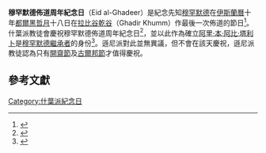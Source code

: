 '''穆罕默德佈道周年紀念日'''（Eid al-Ghadeer）是紀念先知[[穆罕默德|穆罕默德]]在[[伊斯蘭曆|伊斯蘭曆]]十年[[都爾黑哲月|都爾黑哲月]]十八日在[[拉比谷乾谷|拉比谷乾谷]]（Ghadir Khumm）作最後一次佈道的節日<ref>{{cite web | language = en | publisher = The Office of Ayatollah Sheikh Mohammad Hussein AlAnsari | title = Eid al-Ghadeer | url = http://www.alansaree.info/index.php/library/43-sig-religious-events/64-eid-ghadeer | accessdate = 2009-09-15 }}</ref>。什葉派教徒會慶祝穆罕默德佈道周年紀念日<ref>{{cite web|language=en |publisher=Oneummah.net |title=Eid-ul-Ghadeer |url=http://www.oneummah.net/understand/eid.htm |accessdate=2009-09-15 |deadurl=yes |archiveurl=https://web.archive.org/web/20110721081846/http://www.oneummah.net/understand/eid.htm |archivedate=2011-07-21 }}</ref>，並以此作為確立[[阿里·本·阿比·塔利卜|阿里·本·阿比·塔利卜]]是[[穆罕默德繼承者|穆罕默德繼承者]]的身份<ref>{{cite web | language = en | publisher = Aswat al-Iraq | title = 280 couples marry in public ceremony | url = http://en.aswataliraq.info/?p=64577 | date = 2007-12-31 | accessdate = 2009-09-15 | deadurl = yes | archiveurl = https://web.archive.org/web/20160305042615/http://en.aswataliraq.info/?p=64577 | archivedate = 2016-03-05 }}</ref>。遜尼派對此並無異議，但不會在該天慶祝，遜尼派教徒認為只有[[開齋節|開齋節]]及[[古爾邦節|古爾邦節]]才值得慶祝。

==參考文獻==
<div class="references-small">
<references />
</div>

[[Category:什葉派紀念日|Category:什葉派紀念日]]